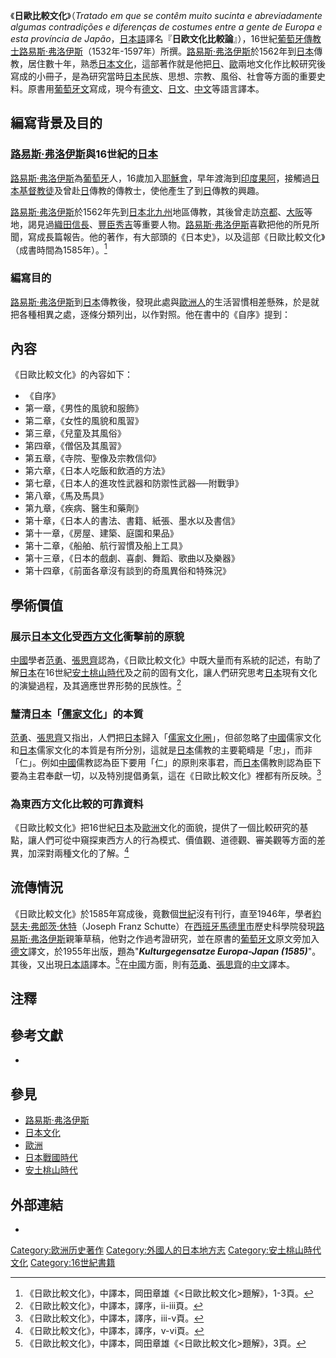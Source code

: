 《'''日歐比較文化'''》（''Tratado em que se contêm muito sucinta e abreviadamente algumas contradições e diferenças de costumes entre a gente de Europa e esta província de Japão''，[[日本語|日本語]]譯名『'''日欧文化比較論'''』），16世紀[[葡萄牙|葡萄牙]][[傳教士|傳教士]][[路易斯·弗洛伊斯|路易斯·弗洛伊斯]]（1532年-1597年）所撰。[[路易斯·弗洛伊斯|路易斯·弗洛伊斯]]於1562年到[[日本|日本]]傳教，居住數十年，熟悉[[日本文化|日本文化]]，這部著作就是他把[[日本|日]]、[[歐洲|歐]]兩地文化作比較研究後寫成的小冊子，是為研究當時[[日本|日本]]民族、思想、宗教、風俗、社會等方面的重要史料。原書用[[葡萄牙文|葡萄牙文]]寫成，現今有[[德文|德文]]、[[日文|日文]]、[[中文|中文]]等語言譯本。

==編寫背景及目的==
===[[路易斯·弗洛伊斯|路易斯·弗洛伊斯]]與16世紀的[[日本|日本]]===
[[路易斯·弗洛伊斯|路易斯·弗洛伊斯]]為[[葡萄牙|葡萄牙]]人，16歲加入[[耶穌會|耶穌會]]，早年渡海到[[印度|印度]][[果阿|果阿]]，接觸過[[日本|日本]][[基督教徒|基督教徒]]及曾赴[[日本|日]]傳教的傳教士，使他產生了到[[日本|日]]傳教的興趣。

[[路易斯·弗洛伊斯|路易斯·弗洛伊斯]]於1562年先到[[日本|日本]][[北部九州|北九州]]地區傳教，其後曾走訪[[京都|京都]]、[[大阪市|大阪]]等地，謁見過[[織田信長|織田信長]]、[[豐臣秀吉|豐臣秀吉]]等重要人物。[[路易斯·弗洛伊斯|路易斯·弗洛伊斯]]喜歡把他的所見所聞，寫成長篇報告。他的著作，有大部頭的《日本史》，以及這部《日歐比較文化》（成書時間為1585年）。<ref>《日歐比較文化》，中譯本，岡田章雄《<日歐比較文化>題解》，1-3頁。</ref>
===編寫目的===
[[路易斯·弗洛伊斯|路易斯·弗洛伊斯]]到[[日本|日本]]傳教後，發現此處與[[歐洲人|歐洲人]]的生活習慣相差懸殊，於是就把各種相異之處，逐條分類列出，以作對照。他在書中的《自序》提到：

{{cquote|這是一本小冊子，記述了[[歐洲人|歐洲人]]和[[日本人|日本人]]在習慣方面的對照和存在的差異。不過，我們在下面可以看到，有些事情表面上看來日本人和我們歐洲人一致。可是，這些事情並不是日本人中間共通的、一般的東西，而是日本人在和渡海前來做生意的[[葡萄牙|葡萄牙]]人打交道的過程中吸取過來。他們的習慣和我們歐洲人相差懸殊，迥然不同，相距很遠。在這樣文化發達的、創造力旺盛的、具備自然知識的人們中間，居然竟有如此極端的對照，簡直令人不能相信。為了避免二者相互之間的混亂，在得到天主恩惠之後，按章分類加以敍述。|[[路易斯·弗洛伊斯|路易斯·弗洛伊斯]]《日歐比較文化·自序》。<ref>路易斯·弗洛伊斯《日歐比較文化·自序》，中譯本，4頁。</ref>}}

==內容==
《日歐比較文化》的內容如下：
*《自序》
*第一章，《男性的風貌和服飾》
*第二章，《女性的風貌和風習》
*第三章，《兒童及其風俗》
*第四章，《僧侶及其風習》
*第五章，《寺院、聖像及宗教信仰》
*第六章，《日本人吃飯和飲酒的方法》
*第七章，《日本人的進攻性武器和防禦性武器──附戰爭》
*第八章，《馬及馬具》
*第九章，《疾病、醫生和藥劑》
*第十章，《日本人的書法、書籍、紙張、墨水以及書信》
*第十一章，《房屋、建築、庭園和果品》
*第十二章，《船舶、航行習慣及船上工具》
*第十三章，《日本的戲劇、喜劇、舞蹈、歌曲以及樂器》
*第十四章，《前面各章沒有談到的奇風異俗和特殊況》
==學術價值==
===展示[[日本文化|日本文化]]受[[西方文化|西方文化]]衝擊前的原貌===
[[中國|中國]]學者[[范勇|范勇]]、[[張思齊|張思齊]]認為，《日歐比較文化》中既大量而有系統的記述，有助了解[[日本|日本]]在16世紀[[安土桃山時代|安土桃山時代]]及之前的固有文化，讓人們研究思考[[日本|日本]]現有文化的演變過程，及其適應世界形勢的民族性。<ref>《日歐比較文化》，中譯本，譯序，ii-iii頁。</ref>
===釐清[[日本|日本]]「[[儒家文化|儒家文化]]」的本質===
[[范勇|范勇]]、[[張思齊|張思齊]]又指出，人們把[[日本|日本]]歸入「[[儒家文化圈|儒家文化圈]]」，但郤忽略了[[中國|中國]]儒家文化和[[日本|日本]]儒家文化的本質是有所分別，這就是[[日本|日本]]儒教的主要範疇是「忠」，而非「仁」。例如[[中國|中國]]儒教認為臣下要用「仁」的原則來事君，而[[日本|日本]]儒教則認為臣下要為主君奉獻一切，以及特別提倡勇氣，這在《日歐比較文化》裡都有所反映。<ref>《日歐比較文化》，中譯本，譯序，iii-v頁。</ref>
===為東西方文化比較的可靠資料===
《日歐比較文化》把16世紀[[日本|日本]]及[[歐洲|歐洲]]文化的面貌，提供了一個比較研究的基點，讓人們可從中窺探東西方人的行為模式、價值觀、道德觀、審美觀等方面的差異，加深對兩種文化的了解。<ref>《日歐比較文化》，中譯本，譯序，v-vi頁。</ref>
==流傳情況==
《日歐比較文化》於1585年寫成後，竟數個[[世紀|世紀]]沒有刊行，直至1946年，學者[[約瑟夫·弗郎茨·休特|約瑟夫·弗郎茨·休特]]（Joseph Franz Schutte）在[[西班牙|西班牙]][[馬德里|馬德里市]]歷史科學院發現[[路易斯·弗洛伊斯|路易斯·弗洛伊斯]]親筆草稿，他對之作過考證研究，並在原書的[[葡萄牙文|葡萄牙文]]原文旁加入[[德文|德文]]譯文，於1955年出版，題為"'''''Kulturgegensatze Europa-Japan (1585)'''''"。其後，又出現[[日本語|日本語]]譯本。<ref>《日歐比較文化》，中譯本，岡田章雄《<日歐比較文化>題解》，3頁。</ref>在[[中國|中國]]方面，則有[[范勇|范勇]]、[[張思齊|張思齊]]的[[中文|中文]]譯本。
==注釋==
{{reflist|2}}
==參考文獻==
<div class="references-small">
*{{cite book|title=《日歐比較文化》|author=[[路易斯·弗洛伊斯|路易斯·弗洛伊斯]]|others=[[范勇|范勇]]、[[張思齊|張思齊]]|location=[[北京|北京]]|publisher=[[北京|北京]][[商務印書館|商務印書館]]（1992）ISBN 7100009723|language=zh}}
</div>
==參見==
*[[路易斯·弗洛伊斯|路易斯·弗洛伊斯]]
*[[日本文化|日本文化]]
*[[歐洲|歐洲]]
*[[日本戰國時代|日本戰國時代]]
*[[安土桃山時代|安土桃山時代]]
==外部連結==
*{{zh}}{{cite web|url=http://news.chinatimes.com/Chinatimes/Philology/Philology-Coffee/0,3406,112008022100659+11051301+20080221+news,00.html|title=中時電子報─書道美學東洋風}}{{dead link|date=2018年3月 |bot=InternetArchiveBot |fix-attempted=yes }}

[[Category:欧洲历史著作|Category:欧洲历史著作]]
[[Category:外國人的日本地方志|Category:外國人的日本地方志]]
[[Category:安土桃山時代文化|Category:安土桃山時代文化]]
[[Category:16世紀書籍|Category:16世紀書籍]]